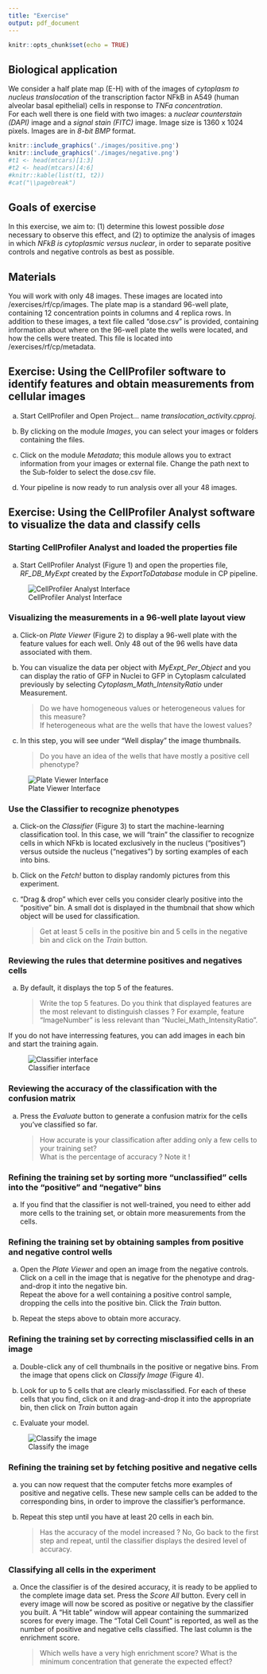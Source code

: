 ```yaml
---
title: "Exercise"
output: pdf_document
---
```


```r
knitr::opts_chunk$set(echo = TRUE)
```

## Biological application
We consider a half plate map (E-H) with of the  images of *cytoplasm to nucleus translocation* of the transcription factor NFkB in A549 (human alveolar basal epithelial) cells in response to *TNFa concentration*.    
For each well there is one field with two images: a *nuclear counterstain (DAPI)* image and a *signal stain (FITC)* image. Image size is 1360 x 1024 pixels. Images are in *8-bit BMP* format. 



```r

knitr::include_graphics('./images/positive.png')
knitr::include_graphics('./images/negative.png')
#t1 <- head(mtcars)[1:3]
#t2 <- head(mtcars)[4:6]
#knitr::kable(list(t1, t2))
#cat("\\pagebreak")
```

## Goals of exercise
In this exercise, we aim to: (1) determine this lowest possible *dose* necessary to observe this effect, and (2) to optimize the analysis of images in which *NFkB is cytoplasmic versus nuclear*, in order to separate positive controls and negative controls as best as possible.

## Materials
You will work with only 48 images. These images are located into /exercises/rf/cp/images. The plate map is a standard 96-well plate, containing 12 concentration points in columns and 4 replica rows. In addition to these images, a text file called “dose.csv” is provided, containing information about where on the 96-well plate the wells were located, and how the cells were treated. This file is located into /exercises/rf/cp/metadata.

## Exercise: Using the CellProfiler software to identify features and obtain measurements from cellular images

a) Start CellProfiler and Open Project... name *translocation_activity.cpproj*.

b) By clicking on the module *Images*, you can select your images or folders containing the files.

c) Click on the module *Metadata*; this module allows you to extract information from your images or external file. Change the path next to the Sub-folder to select the dose.csv file.

d) Your pipeline is now ready to run analysis over all your 48 images.

## Exercise: Using the CellProfiler Analyst software to visualize the data and classify cells

### Starting CellProfiler Analyst and loaded the properties file

a) Start CellProfiler Analyst (Figure 1) and open the properties file, *RF_DB_MyExpt* created by the *ExportToDatabase* module in CP pipeline.
    
![CellProfiler Analyst Interface](./images/CPA_interface.png)

### Visualizing the measurements in a 96-well plate layout view

a) Click-on *Plate Viewer* (Figure 2) to display a 96-well plate with the feature values for each well. Only 48 out of the 96 wells have data associated with them.    

b) You can visualize the data per object with *MyExpt_Per_Object* and you can display the ratio of GFP in Nuclei to GFP in Cytoplasm calculated previously by selecting *Cytoplasm_Math_IntensityRatio* under Measurement.    
    
    >Do we have homogeneous values or heterogeneous values for this measure?    
    If heterogeneous what are the wells that have the lowest values?

c) In this step, you will see under “Well display” the image thumbnails.

    >Do you have an idea of the wells that have mostly a positive cell phenotype?

![Plate Viewer Interface](./images/plate_viewer.png)

### Use the Classifier to recognize phenotypes

a) Click-on the *Classifier* (Figure 3) to start the machine-learning classification tool. In this case, we will “train” the classifier to recognize cells in which NFkb is located exclusively in the nucleus (“positives”) versus outside the nucleus (“negatives”) by sorting examples of each into bins.

b) Click on the *Fetch!* button to display randomly pictures from this experiment.

c) "Drag & drop” which ever cells you consider clearly positive into the “positive” bin. A small dot is displayed in the thumbnail that show which object will be used for classification.

    > Get at least 5 cells in the positive bin and 5 cells in the negative bin and click on the *Train* button.

### Reviewing the rules that determine positives and negatives cells

a) By default, it displays the top 5 of the features.

    > Write the top 5 features. Do you think that displayed features are the most relevant to distinguish classes ? For example, feature "ImageNumber" is less relevant than "Nuclei_Math_IntensityRatio".

If you do not have interressing features, you can add images in each bin and start the training again.

![Classifier interface](./images/classifier.png)

### Reviewing the accuracy of the classification with the confusion matrix

a) Press the *Evaluate* button to generate a confusion matrix for the cells you’ve classified so far.

      > How accurate is your classification after adding only a few cells to your training set?    
      What is the percentage of accuracy ? Note it !

### Refining the training set by sorting more “unclassified” cells into the “positive” and “negative” bins

a) If you find that the classifier is not well-trained, you need to either add more cells to the training set, or obtain more measurements from the cells.

### Refining the training set by obtaining samples from positive and negative control wells

a) Open the *Plate Viewer* and open an image from the negative controls. Click on a cell in the image that is negative for the phenotype and drag-and-drop it into the negative bin.   
Repeat the above for a well containing a positive control sample, dropping the cells into the positive bin. Click the *Train* button.

b) Repeat the steps above to obtain more accuracy.

### Refining the training set by correcting misclassified cells in an image

a) Double-click any of cell thumbnails in the positive or negative bins.
  From the image that opens click on *Classify Image* (Figure 4). 
  
b) Look for up to 5 cells that are clearly misclassified. For each of these cells that you find, click on it and drag-and-drop it into the appropriate bin, then click on *Train* button again

c) Evaluate your model.

![Classify the image](./images/missclassified.png)

### Refining the training set by fetching positive and negative cells

a) you can now request that the computer fetchs more examples of positive and negative cells. These new sample cells can be added to the corresponding bins, in order to improve the classifier’s performance.

b) Repeat this step until you have at least 20 cells in each bin.

    > Has the accuracy of the model increased ? No, Go back to the first step and repeat, until the classifier displays the desired level of accuracy.

### Classifying all cells in the experiment

a) Once the classifier is of the desired accuracy, it is ready to be applied to the complete image data set. Press the *Score All* button. Every cell in every image will now be scored as positive or negative by the classifier you built. A “Hit table” window will appear containing the summarized scores for every image. The "Total Cell Count" is reported, as well as the number of positive and negative cells classified. The last column is the enrichment score.

    > Which wells have a very high enrichment score? What is the minimum concentration that generate the expected effect?    
    